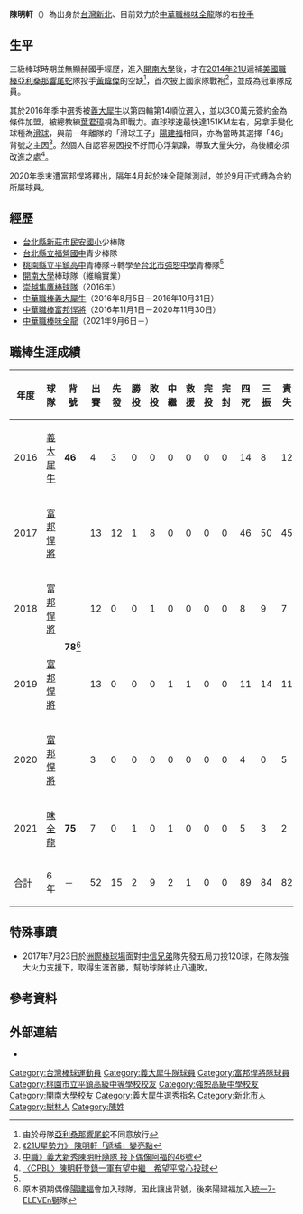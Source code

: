 {{Infobox CPBL player|
|name=陳明軒|
|image=|
|width=300|
|position=投手|
|team=味全龍|
|number=75|
|bats=右|
|throws=右|
|birthdate={{birth_date_and_age|1993|9|17|mf=y}}|
|birthplace={{TWN}}[[臺北縣|臺北縣]][[樹林鎮|樹林鎮]]|
|debutdate=8月31日
|debutyear=2016年
|debutteam=義大犀牛
|statyear=2021年球季
|stat1label=勝投—敗投
|stat1value=2－9
|stat2label=中繼－救援
|stat2value=2－1
|stat3label=三振—四壞
|stat3value=84－77
|stat4label=防禦率
|stat4value=7.88
|teams=<nowiki></nowiki> 
*[[義大犀牛|義大犀牛]]（2016年8月5日－2016年10月31日）
*[[富邦悍將|富邦悍將]]（2016年11月1日－2020年11月30日）
*[[味全龍|味全龍]]（2021年9月6日－）
}}

'''陳明軒'''（{{bd|1993年|9月17日|||catIdx=陳}}）為出身於[[台灣|台灣]][[新北|新北]]、目前效力於[[中華職棒|中華職棒]][[味全龍|味全龍]]隊的右[[投手|投手]]

==生平==
三級棒球時期並無顯赫國手經歷，進入[[開南大學|開南大學]]後，才在[[2014年21U世界盃棒球賽|2014年21U]]遞補[[美國職棒|美國職棒]][[亞利桑那響尾蛇|亞利桑那響尾蛇]]隊投手[[黃暐傑|黃暐傑]]的空缺<ref>由於母隊[[亞利桑那響尾蛇|亞利桑那響尾蛇]]不同意放行</ref>，首次披上國家隊戰袍<ref name=21U>[http://sports.ltn.com.tw/news/paper/830759 《21U星勢力》 陳明軒「遞補」變亮點]</ref>，並成為冠軍隊成員。

其於2016年季中選秀被[[義大犀牛|義大犀牛]]以第四輪第14順位選入，並以300萬元簽約金為條件加盟，被總教練[[葉君璋|葉君璋]]視為即戰力。直球球速最快達151KM左右，另拿手變化球種為[[滑球|滑球]]，與前一年離隊的「滑球王子」[[陽建福|陽建福]]相同，亦為當時其選擇「46」背號之主因<ref>[http://sports.ltn.com.tw/news/breakingnews/1785239 中職》義大新秀陳明軒隨隊 接下偶像阿福的46號]</ref>。然個人自認容易因投不好而心浮氣躁，導致大量失分，為後續必須改進之處<ref>[http://www.tsna.com.tw/index.php?q=node/72941 〈CPBL〉陳明軒登錄一軍有望中繼　希望平常心投球]</ref>。

2020年季末遭富邦悍將釋出，隔年4月起於味全龍隊測試，並於9月正式轉為合約所屬球員。

==經歷==
*[[新北市新莊區民安國民小學|台北縣新莊市民安國小]]少棒隊
*[[新北市立福營國民中學|台北縣立福營國中]]青少棒隊
*[[桃園市立平鎮高級中學|桃園縣立平鎮高中]]青棒隊→轉學至[[臺北市私立強恕高級中學|台北市強恕中學]]青棒隊<ref name=21U/>
*[[開南大學|開南大學]]棒球隊（維輪實業）
*[[安永鮮物棒球隊|崇越隼鷹棒球隊]]（2016年）
*[[中華職棒|中華職棒]][[義大犀牛|義大犀牛]]（2016年8月5日－2016年10月31日）
*[[中華職棒|中華職棒]][[富邦悍將|富邦悍將]]（2016年11月1日－2020年11月30日）
*[[中華職棒|中華職棒]][[味全龍|味全龍]]（2021年9月6日－）

==職棒生涯成績==
{| class="wikitable" width="1000px"
|- align="center"
!年度!!球隊!!背號!!出賽!!先發!!勝投!!敗投!!中繼!!救援!!完投!!完封!!四死!!三振!!責失!!投球局數!!自責分率!!被上壘率
|- align="center"
|2016||[[義大犀牛|義大犀牛]]||rowspan=1|'''46'''||4||3||0||0||0||0||0||0||14||8||12||9.2||11.17||2.59
|- align=center
|2017||[[富邦悍將|富邦悍將]]||rowspan=4|'''78'''<ref>原本預期偶像[[陽建福|陽建福]]會加入球隊，因此讓出背號，後來陽建福加入[[統一7-ELEVEn獅|統一7-ELEVEn獅]]隊</ref>||13||12||1||8||0||0||0||0||46||50||45||52.1||7.74||1.91
|- align=center
|2018||[[富邦悍將|富邦悍將]]||12||0||0||1||0||0||0||0||8||9||7||13.0||4.85||1.62
|- align=center
|2019||[[富邦悍將|富邦悍將]]||13||0||0||0||1||1||0||0||11||14||11||10.2||9.28||1.59
|- align=center
|2020||[[富邦悍將|富邦悍將]]||3||0||0||0||0||0||0||0||4||0||5||1.2||27.00||4.20
|- align=center 
|2021||[[味全龍|味全龍]]||rowspan=1|'''75'''||7||0||1||0||1||0||0||0||5||3||2||6.1||2.84||1.89
|- style="background:#00AEAE;color:white" align="center" 
|合計||6年||－||52||15||2||9||2||1||0||0||89||84||82||93.2||7.88||1.95
|}

==特殊事蹟==
*2017年7月23日於[[臺中市洲際棒球場|洲際棒球場]]面對[[中信兄弟|中信兄弟]]隊先發五局力投120球，在隊友強大火力支援下，取得生涯首勝，幫助球隊終止八連敗。

== 參考資料 ==
{{reflist}}

==外部連結==
{{台灣棒球維基館}}
{{中華職棒球員資料|id=R707|name=陳明軒}}
*{{facebook|M.H.C19930917official}}
{{味全龍隊球員名單}}
{{義大犀牛2016年中華職棒總冠軍}}
{{2014年第一屆U-21世界盃棒球賽中華成棒代表隊}}
{{帕菲克運動經紀}}
{{DEFAULTSORT:Chen Ming Hsuan}}
[[Category:台灣棒球運動員|Category:台灣棒球運動員]]
[[Category:義大犀牛隊球員|Category:義大犀牛隊球員]]
[[Category:富邦悍將隊球員|Category:富邦悍將隊球員]]
[[Category:桃園市立平鎮高級中等學校校友|Category:桃園市立平鎮高級中等學校校友]]
[[Category:強恕高級中學校友|Category:強恕高級中學校友]]
[[Category:開南大學校友|Category:開南大學校友]]
[[Category:義大犀牛選秀指名|Category:義大犀牛選秀指名]]
[[Category:新北市人|Category:新北市人]]
[[Category:樹林人|Category:樹林人]]
[[Category:陳姓|Category:陳姓]]